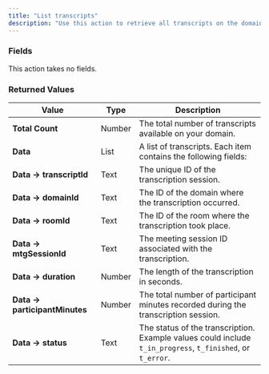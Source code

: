 ```yaml
---
title: "List transcripts"
description: "Use this action to retrieve all transcripts on the domain. Learn more in [Daily's documentation](https://docs.daily.co/reference/rest-api/transcript/list-transcripts)."
---
```




<dailyPlusFlag feature="action" />

### Fields

This action takes no fields.

### Returned Values

| **Value**                     | **Type** | **Description**                                                                                            |
| ----------------------------- | -------- | ---------------------------------------------------------------------------------------------------------- |
| **Total Count**               | Number   | The total number of transcripts available on your domain.                                                  |
| **Data**                      | List     | A list of transcripts. Each item contains the following fields:                                            |
| **Data → transcriptId**       | Text     | The unique ID of the transcription session.                                                                |
| **Data → domainId**           | Text     | The ID of the domain where the transcription occurred.                                                     |
| **Data → roomId**             | Text     | The ID of the room where the transcription took place.                                                     |
| **Data → mtgSessionId**       | Text     | The meeting session ID associated with the transcription.                                                  |
| **Data → duration**           | Number   | The length of the transcription in seconds.                                                                |
| **Data → participantMinutes** | Number   | The total number of participant minutes recorded during the transcription session.                         |
| **Data → status**             | Text     | The status of the transcription. Example values could include `t_in_progress`, `t_finished`, or `t_error`. |

<dailyBubbleFooter />
